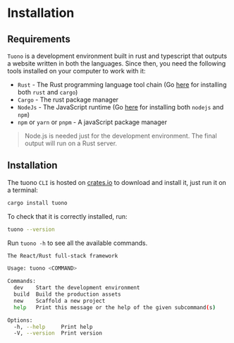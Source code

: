 
<Head>
  <title>Tuono - Installation</title>
</Head>

<Breadcrumbs>
  <Element label="Installation" />
</Breadcrumbs>

# Installation

## Requirements

`Tuono` is a development environment built in rust and typescript that outputs a website written in both the
languages. Since then, you need the following tools installed on your computer to work with it:

- `Rust` - The Rust programming language tool chain (Go [here](https://rustup.rs/) for installing both `rust` and `cargo`)
- `Cargo` - The rust package manager
- `NodeJs` - The JavaScript runtime (Go [here](https://nodejs.org/en/download/package-manager) for installing both `nodejs` and `npm`)
- `npm` or `yarn` or `pnpm` - A javaScript package manager

> Node.js is needed just for the development environment. The final output will run on a Rust server.

## Installation

The tuono `CLI` is hosted on [crates.io](https://crates.io/crates/tuono) to download and install it, just run it on a terminal:

```bash
cargo install tuono
```

To check that it is correctly installed, run:

```bash
tuono --version
```

Run `tuono -h` to see all the available commands.

```bash
The React/Rust full-stack framework

Usage: tuono <COMMAND>

Commands:
  dev    Start the development environment
  build  Build the production assets
  new    Scaffold a new project
  help   Print this message or the help of the given subcommand(s)

Options:
  -h, --help     Print help
  -V, --version  Print version
```
